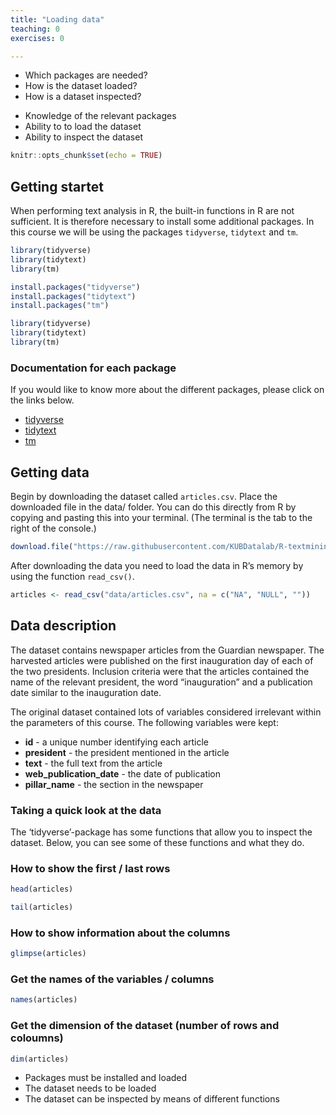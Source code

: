 ---
title: "Loading data"
teaching: 0
exercises: 0

---

:::::::::::::::::::::::::::::::::::::: questions 


- Which packages are needed?
- How is the dataset loaded?
- How is a dataset inspected?

::::::::::::::::::::::::::::::::::::::::::::::::

::::::::::::::::::::::::::::::::::::: objectives

- Knowledge of the relevant packages
- Ability to to load the dataset
- Ability to inspect the dataset

::::::::::::::::::::::::::::::::::::::::::::::::


```{r setup, include=FALSE}
knitr::opts_chunk$set(echo = TRUE)
```

## Getting startet
When performing text analysis in R, the built-in functions in R are not sufficient. It is therefore necessary to install some additional packages. In this course we will be using the packages `tidyverse`, `tidytext` and `tm`.

```{r library, include = FALSE, message = F, warning = F}
library(tidyverse)
library(tidytext)
library(tm)
```


```{r library_show, eval = FALSE,  message = FALSE, purl = FALSE}
install.packages("tidyverse")
install.packages("tidytext")
install.packages("tm")

library(tidyverse)
library(tidytext)
library(tm)
```


:::: callout
### Documentation for each package
If you would like to know more about the different packages, please click on the links below.

* [tidyverse](https://www.tidyverse.org/packages/)
* [tidytext](https://cran.r-project.org/web/packages/tidytext/vignettes/tidytext.html)
* [tm](https://cran.r-project.org/web/packages/tm/tm.pdf)

::::::

## Getting data
Begin by downloading the dataset called `articles.csv`. Place the downloaded file in the data/ folder. You can do this directly from R by copying and pasting this into your terminal. (The terminal is the tab to the right of the console.)

```{r download-data, eval = FALSE}
download.file("https://raw.githubusercontent.com/KUBDatalab/R-textmining_new/main/episodes/data/articles.csv", "data/articles.csv", mode = "wb")
```

After downloading the data you need to load the data in R's memory by using the function `read_csv()`.

```{r, eval = TRUE,  message = FALSE, purl = FALSE, echo = TRUE}
articles <- read_csv("data/articles.csv", na = c("NA", "NULL", ""))
```

## Data description
The dataset contains newspaper articles from the Guardian newspaper. The harvested articles were published on the first inauguration day of each of the two presidents. Inclusion criteria were that the articles contained the name of the relevant president, the word "inauguration" and a publication date similar to the inauguration date.

The original dataset contained lots of variables considered irrelevant within the parameters of this course. The following variables were kept:

* __id__ - a unique number identifying each article
* __president__ - the president mentioned in the article
* __text__ - the full text from the article
* __web_publication_date__ - the date of publication
* __pillar_name__ - the section in the newspaper

::::::::::::::::::::::::::::::::::::::: discussion

### Taking a quick look at the data
The 'tidyverse'-package has some functions that allow you to inspect the dataset. Below, you can see some of these functions and what they do.

:::::::::::::::::::::::::::::::::::::::

:::::::::::::::: solution

### How to show the first / last rows

```{r head}
head(articles)
```
```{r}
tail(articles)
```


:::::::::::::::: 

:::::::::::::::: solution
### How to show information about the columns

```{r glimpse}
glimpse(articles)
```
::::::::::::::::

:::::::::::::::: solution
### Get the names of the variables / columns
```{r}
names(articles)
```
 
:::::::::::::::: 

:::::::::::::::: solution
### Get the dimension of the dataset (number of rows and coloumns)

```{r}
dim(articles)
```

::::::::::::::::


::::::::::::::::::::::::::::::::::::: keypoints 

- Packages must be installed and loaded
- The dataset needs to be loaded
- The dataset can be inspected by means of different functions

::::::::::::::::::::::::::::::::::::::::::::::::
